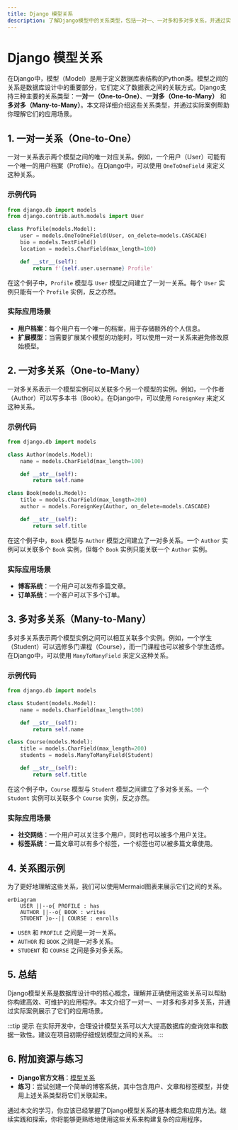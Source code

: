 ```yaml
---
title: Django 模型关系
description: 了解Django模型中的关系类型，包括一对一、一对多和多对多关系，并通过实际案例掌握如何在实际项目中应用这些关系。
---
```


# Django 模型关系

在Django中，模型（Model）是用于定义数据库表结构的Python类。模型之间的关系是数据库设计中的重要部分，它们定义了数据表之间的关联方式。Django支持三种主要的关系类型：**一对一（One-to-One）**、**一对多（One-to-Many）** 和 **多对多（Many-to-Many）**。本文将详细介绍这些关系类型，并通过实际案例帮助你理解它们的应用场景。

## 1. 一对一关系（One-to-One）

一对一关系表示两个模型之间的唯一对应关系。例如，一个用户（User）可能有一个唯一的用户档案（Profile）。在Django中，可以使用 `OneToOneField` 来定义这种关系。

### 示例代码

```python
from django.db import models
from django.contrib.auth.models import User

class Profile(models.Model):
    user = models.OneToOneField(User, on_delete=models.CASCADE)
    bio = models.TextField()
    location = models.CharField(max_length=100)

    def __str__(self):
        return f'{self.user.username} Profile'
```

在这个例子中，`Profile` 模型与 `User` 模型之间建立了一对一关系。每个 `User` 实例只能有一个 `Profile` 实例，反之亦然。

### 实际应用场景

- **用户档案**：每个用户有一个唯一的档案，用于存储额外的个人信息。
- **扩展模型**：当需要扩展某个模型的功能时，可以使用一对一关系来避免修改原始模型。

## 2. 一对多关系（One-to-Many）

一对多关系表示一个模型实例可以关联多个另一个模型的实例。例如，一个作者（Author）可以写多本书（Book）。在Django中，可以使用 `ForeignKey` 来定义这种关系。

### 示例代码

```python
from django.db import models

class Author(models.Model):
    name = models.CharField(max_length=100)

    def __str__(self):
        return self.name

class Book(models.Model):
    title = models.CharField(max_length=200)
    author = models.ForeignKey(Author, on_delete=models.CASCADE)

    def __str__(self):
        return self.title
```

在这个例子中，`Book` 模型与 `Author` 模型之间建立了一对多关系。一个 `Author` 实例可以关联多个 `Book` 实例，但每个 `Book` 实例只能关联一个 `Author` 实例。

### 实际应用场景

- **博客系统**：一个用户可以发布多篇文章。
- **订单系统**：一个客户可以下多个订单。

## 3. 多对多关系（Many-to-Many）

多对多关系表示两个模型实例之间可以相互关联多个实例。例如，一个学生（Student）可以选修多门课程（Course），而一门课程也可以被多个学生选修。在Django中，可以使用 `ManyToManyField` 来定义这种关系。

### 示例代码

```python
from django.db import models

class Student(models.Model):
    name = models.CharField(max_length=100)

    def __str__(self):
        return self.name

class Course(models.Model):
    title = models.CharField(max_length=200)
    students = models.ManyToManyField(Student)

    def __str__(self):
        return self.title
```

在这个例子中，`Course` 模型与 `Student` 模型之间建立了多对多关系。一个 `Student` 实例可以关联多个 `Course` 实例，反之亦然。

### 实际应用场景

- **社交网络**：一个用户可以关注多个用户，同时也可以被多个用户关注。
- **标签系统**：一篇文章可以有多个标签，一个标签也可以被多篇文章使用。

## 4. 关系图示例

为了更好地理解这些关系，我们可以使用Mermaid图表来展示它们之间的关系。

```mermaid
erDiagram
    USER ||--o{ PROFILE : has
    AUTHOR ||--o{ BOOK : writes
    STUDENT }o--|| COURSE : enrolls
```

- `USER` 和 `PROFILE` 之间是一对一关系。
- `AUTHOR` 和 `BOOK` 之间是一对多关系。
- `STUDENT` 和 `COURSE` 之间是多对多关系。

## 5. 总结

Django模型关系是数据库设计中的核心概念，理解并正确使用这些关系可以帮助你构建高效、可维护的应用程序。本文介绍了一对一、一对多和多对多关系，并通过实际案例展示了它们的应用场景。

:::tip 提示
在实际开发中，合理设计模型关系可以大大提高数据库的查询效率和数据一致性。建议在项目初期仔细规划模型之间的关系。
:::

## 6. 附加资源与练习

- **Django官方文档**：[模型关系](https://docs.djangoproject.com/en/stable/topics/db/models/#relationships)
- **练习**：尝试创建一个简单的博客系统，其中包含用户、文章和标签模型，并使用上述关系类型将它们关联起来。

通过本文的学习，你应该已经掌握了Django模型关系的基本概念和应用方法。继续实践和探索，你将能够更熟练地使用这些关系来构建复杂的应用程序。